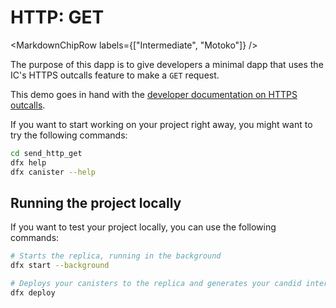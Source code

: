 
# HTTP: GET

<MarkdownChipRow labels={["Intermediate", "Motoko"]} />

The purpose of this dapp is to give developers a minimal dapp that uses the IC's HTTPS outcalls feature to make a `GET` request.

This demo goes in hand with the [developer documentation on HTTPS outcalls](https://internetcomputer.org/docs/current/developer-docs/integrations/https-outcalls/https-outcalls-get).

If you want to start working on your project right away, you might want to try the following commands:

```bash
cd send_http_get
dfx help
dfx canister --help
```

## Running the project locally
If you want to test your project locally, you can use the following commands:

```bash
# Starts the replica, running in the background
dfx start --background

# Deploys your canisters to the replica and generates your candid interface
dfx deploy
```

